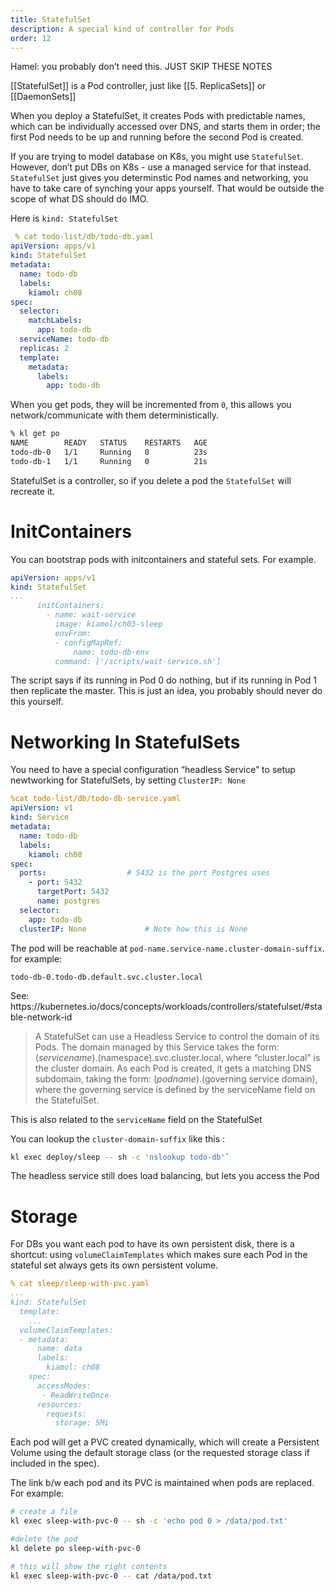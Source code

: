 ```yaml
---
title: StatefulSet
description: A special kind of controller for Pods
order: 12
---
```


:::warning

Hamel: you probably don't need this. JUST SKIP THESE NOTES

:::


[[StatefulSet]] is a Pod controller, just like [[5. ReplicaSets]] or [[DaemonSets]]

When you deploy a StatefulSet, it creates Pods with predictable names, which can be individually accessed over DNS, and starts them in order; the first Pod needs to be up and running before the second Pod is created.

If you are trying to model database on K8s, you might use `StatefulSet`.  However, don't put DBs on K8s - use a managed service for that instead.  `StatefulSet` just gives you determinstic Pod names and networking, you have to take care of synching your apps yourself.   That would be outside the scope of what DS should do IMO.


Here is `kind: StatefulSet`
```yaml
 % cat todo-list/db/todo-db.yaml                                                                                                      
apiVersion: apps/v1
kind: StatefulSet
metadata:
  name: todo-db
  labels:
    kiamol: ch08
spec:
  selector:
    matchLabels:
      app: todo-db
  serviceName: todo-db
  replicas: 2
  template:
    metadata:
      labels:
        app: todo-db
```

When you get pods, they will be incremented from `0`, this allows you network/communicate with them deterministically. 

```sh
% kl get po                                                                                                                         
NAME        READY   STATUS    RESTARTS   AGE
todo-db-0   1/1     Running   0          23s
todo-db-1   1/1     Running   0          21s
```

StatefulSet is a controller, so if you delete a pod the `StatefulSet` will recreate it.

# InitContainers
You can bootstrap pods with initcontainers and stateful sets.  For example. 

```yaml
apiVersion: apps/v1
kind: StatefulSet
...
      initContainers:
        - name: wait-service
          image: kiamol/ch03-sleep
          envFrom:
          - configMapRef:
              name: todo-db-env
          command: ['/scripts/wait-service.sh']
```
The script says if its running in Pod 0 do nothing, but if its running in Pod 1 then replicate the master.  This is just an idea, you probably should never do this yourself. 

# Networking In StatefulSets

You need to have a special configuration "headless Service" to setup newtworking for StatefulSets, by setting `ClusterIP: None`

```yaml
%cat todo-list/db/todo-db-service.yaml                                                                                              
apiVersion: v1
kind: Service
metadata:
  name: todo-db
  labels:
    kiamol: ch08
spec:
  ports:                  # 5432 is the port Postgres uses
    - port: 5432
      targetPort: 5432 
      name: postgres
  selector:
    app: todo-db
  clusterIP: None             # Note how this is None
```

The pod will be reachable at `pod-name.service-name.cluster-domain-suffix`. for example:

```
todo-db-0.todo-db.default.svc.cluster.local
```


See: https://kubernetes.io/docs/concepts/workloads/controllers/statefulset/#stable-network-id

> A StatefulSet can use a Headless Service to control the domain of its Pods. The domain managed by this Service takes the form: $(service name).$(namespace).svc.cluster.local, where "cluster.local" is the cluster domain. As each Pod is created, it gets a matching DNS subdomain, taking the form: $(podname).$(governing service domain), where the governing service is defined by the serviceName field on the StatefulSet.

This is also related to the `serviceName` field on the StatefulSet

You can lookup the `cluster-domain-suffix` like this : 

```bash
kl exec deploy/sleep -- sh -c 'nslookup todo-db'`
```

The headless service still does load balancing, but lets you access the Pod

# Storage

For DBs you want each pod to have its own persistent disk, there is a shortcut: using `volumeClaimTemplates` which makes sure each Pod in the stateful set always gets its own persistent volume.  

```yaml
% cat sleep/sleep-with-pvc.yaml                                             
...
kind: StatefulSet
  template:
	...
  volumeClaimTemplates:
  - metadata:
      name: data
      labels:
        kiamol: ch08
    spec:
      accessModes:
       - ReadWriteOnce
      resources:
        requests:
          storage: 5Mi
```

Each pod will get a PVC created dynamically, which will create a Persistent Volume using the default storage class (or the requested storage class if included in the spec).

The link b/w each pod and its PVC is maintained when pods are replaced.   For example:

```bash
# create a file
kl exec sleep-with-pvc-0 -- sh -c 'echo pod 0 > /data/pod.txt'

#delete the pod
kl delete po sleep-with-pvc-0

# this will show the right contents
kl exec sleep-with-pvc-0 -- cat /data/pod.txt
```